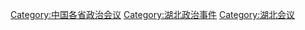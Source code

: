 [[Category:中国各省政治会议|Category:中国各省政治会议]]
[[Category:湖北政治事件|Category:湖北政治事件]]
[[Category:湖北会议|Category:湖北会议]]
